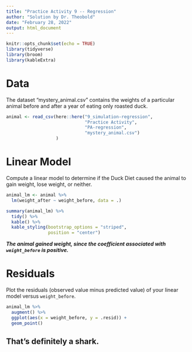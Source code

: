 ```yaml
---
title: "Practice Activity 9 -- Regression"
author: "Solution by Dr. Theobold"
date: "February 28, 2022"
output: html_document
---
```


```r
knitr::opts_chunk$set(echo = TRUE)
library(tidyverse)
library(broom)
library(kableExtra)
```

# Data 

The dataset "mystery_animal.csv" contains the weights of a particular animal before and after a year of eating only roasted duck.

```r
animal <- read_csv(here::here("9_simulation-regression", 
                              "Practice Activity", 
                              "PA-regression", 
                              "mystery_animal.csv")
                   )
```


# Linear Model 

Compute a linear model to determine if the Duck Diet caused the animal to gain weight, lose weight, or neither.

```r

animal_lm <- animal %>% 
  lm(weight_after ~ weight_before, data = .)

summary(animal_lm) %>% 
  tidy() %>% 
  kable() %>% 
  kable_styling(bootstrap_options = "striped", 
                position = "center")
```

***The animal gained weight, since the coefficient associated with 
`weight_before` is positive.***


# Residuals

Plot the residuals (observed value minus predicted value) of your linear model 
versus `weight_before`. 

```r
animal_lm %>% 
  augment() %>% 
  ggplot(aes(x = weight_before, y = .resid)) + 
  geom_point()

```

## That's definitely a shark.
